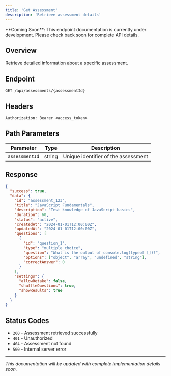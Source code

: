 ```yaml
---
title: 'Get Assessment'
description: 'Retrieve assessment details'
---
```


<Note>
  **Coming Soon**: This endpoint documentation is currently under development. Please check back soon for complete API details.
</Note>

## Overview

Retrieve detailed information about a specific assessment.

## Endpoint

```
GET /api/assessments/{assessmentId}
```

## Headers

```
Authorization: Bearer <access_token>
```

## Path Parameters

| Parameter | Type | Description |
|-----------|------|-------------|
| `assessmentId` | string | Unique identifier of the assessment |

## Response

```json
{
  "success": true,
  "data": {
    "id": "assessment_123",
    "title": "JavaScript Fundamentals",
    "description": "Test knowledge of JavaScript basics",
    "duration": 60,
    "status": "active",
    "createdAt": "2024-01-01T12:00:00Z",
    "updatedAt": "2024-01-01T12:00:00Z",
    "questions": [
      {
        "id": "question_1",
        "type": "multiple_choice",
        "question": "What is the output of console.log(typeof [])?",
        "options": ["object", "array", "undefined", "string"],
        "correctAnswer": 0
      }
    ],
    "settings": {
      "allowRetake": false,
      "shuffleQuestions": true,
      "showResults": true
    }
  }
}
```

## Status Codes

- `200` - Assessment retrieved successfully
- `401` - Unauthorized
- `404` - Assessment not found
- `500` - Internal server error

---

*This documentation will be updated with complete implementation details soon.* 